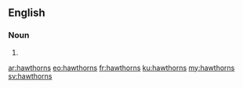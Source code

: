 ==English==

===Noun===
{{head|en|noun plural form}}

# {{plural of|hawthorn|lang=en}}

[[ar:hawthorns]]
[[eo:hawthorns]]
[[fr:hawthorns]]
[[ku:hawthorns]]
[[my:hawthorns]]
[[sv:hawthorns]]